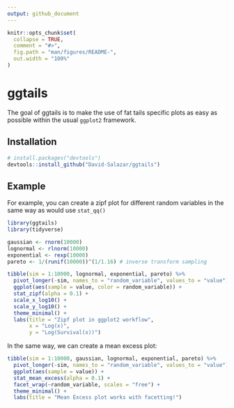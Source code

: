 ```yaml
---
output: github_document
---
```


<!-- README.md is generated from README.Rmd. Please edit that file -->

```r
knitr::opts_chunk$set(
  collapse = TRUE,
  comment = "#>",
  fig.path = "man/figures/README-",
  out.width = "100%"
)
```

# ggtails

<!-- badges: start -->
<!-- badges: end -->

The goal of ggtails is to make the use of fat tails specific plots as easy as possible within the usual `ggplot2` framework. 

## Installation

``` r
# install.packages("devtools")
devtools::install_github("David-Salazar/ggtails")
```
## Example

For example, you can create a zipf plot for different random variables in the same way as would use `stat_qq()`

```r
library(ggtails)
library(tidyverse)

gaussian <- rnorm(10000)
lognormal <- rlnorm(10000)
exponential <- rexp(10000)
pareto <- 1/(runif(10000))^(1/1.16) # inverse transform sampling

tibble(sim = 1:10000, lognormal, exponential, pareto) %>% 
  pivot_longer(-sim, names_to = "random_variable", values_to = "value") %>% 
  ggplot(aes(sample = value, color = random_variable)) +
  stat_zipf(alpha = 0.1) +
  scale_x_log10() +
  scale_y_log10() +
  theme_minimal() +
  labs(title = "Zipf plot in ggplot2 workflow",
       x = "Log(x)",
       y = "Log(Survival(x))")
```

In the same way, we can create a mean excess plot:

```r
tibble(sim = 1:10000, gaussian, lognormal, exponential, pareto) %>% 
  pivot_longer(-sim, names_to = "random_variable", values_to = "value") %>% 
  ggplot(aes(sample = value)) +
  stat_mean_excess(alpha = 0.1) +
  facet_wrap(~random_variable, scales = "free") +
  theme_minimal() +
  labs(title = "Mean Excess plot works with facetting!")
```

